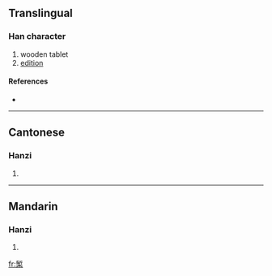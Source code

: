 {{also|槧}}
==Translingual==

===Han character===
{{Han char|rn=75|rad=木|as=08|sn=12|four=|canj=大中木 (KLD)}}

# wooden tablet
# [[edition]]

====References====
* {{Han ref|kx=0537.131|hdz=21229.070|uh=6920|ud=26912}}

----

==Cantonese==

===Hanzi===
{{yue-hanzi|jyut=|y=chim3}}

# {{defn|Cantonese}}

----

==Mandarin==

===Hanzi===
{{cmn-hanzi|tra=槧|pin=[[qiàn]] ([[qian4]])|wg=ch'ien<sup>4</sup>}}

# {{defn|Mandarin}}

[[fr:椠]]